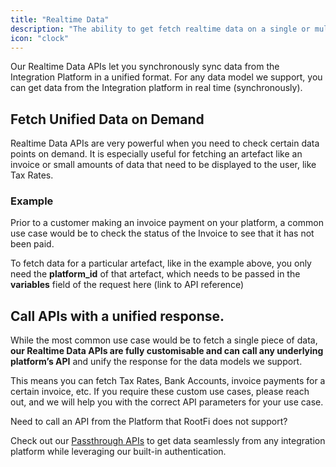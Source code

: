 ```yaml
---
title: "Realtime Data"
description: "The ability to get fetch realtime data on a single or multiple data models."
icon: "clock"
---
```


Our Realtime Data APIs let you synchronously sync data from the Integration Platform in a unified format. For any data model we support, you can get data from the Integration platform in real time (synchronously).

## Fetch Unified Data on Demand

Realtime Data APIs are very powerful when you need to check certain data points on demand. It is especially useful for fetching an artefact like an invoice or small amounts of data that need to be displayed to the user, like Tax Rates.

### Example

Prior to a customer making an invoice payment on your platform, a common use case would be to check the status of the Invoice to see that it has not been paid.

To fetch data for a particular artefact, like in the example above, you only need the **platform_id** of that artefact, which needs to be passed in the **variables** field of the request here (link to API reference)

## Call APIs with a unified response.

While the most common use case would be to fetch a single piece of data, **our Realtime Data APIs are fully customisable and can call any underlying platform’s API** and unify the response for the data models we support.

This means you can fetch Tax Rates, Bank Accounts, invoice payments for a certain invoice, etc. If you require these custom use cases, please reach out, and we will help you with the correct API parameters for your use case.

<Info>
Need to call an API from the Platform that RootFi does not support?

Check out our [Passthrough APIs](documentation/concepts/supplemental-data/passthrough-api) to get data seamlessly from any integration platform while leveraging our built-in authentication.

</Info>

